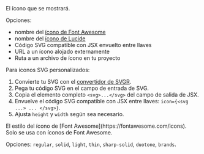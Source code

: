 <ResponseField name="icon" type="string">
  El ícono que se mostrará.
  
  Opciones:
  - nombre del [ícono de Font Awesome](https://fontawesome.com/icons)
  - nombre del [ícono de Lucide](https://lucide.dev/icons)
  - Código SVG compatible con JSX envuelto entre llaves
  - URL a un ícono alojado externamente
  - Ruta a un archivo de ícono en tu proyecto
  
  Para íconos SVG personalizados:
  1. Convierte tu SVG con el [convertidor de SVGR](https://react-svgr.com/playground/).
  1. Pega tu código SVG en el campo de entrada de SVG.
  2. Copia el elemento completo `<svg>...</svg>` del campo de salida de JSX.
  3. Envuelve el código SVG compatible con JSX entre llaves: `icon={<svg ...> ... </svg>}`.
  4. Ajusta `height` y `width` según sea necesario.
</ResponseField>

<ResponseField name="iconType" type="string">
  El estilo del ícono de [Font Awesome](https://fontawesome.com/icons). Solo se usa con íconos de Font Awesome. 
  
  Opciones: `regular`, `solid`, `light`, `thin`, `sharp-solid`, `duotone`, `brands`.
</ResponseField>